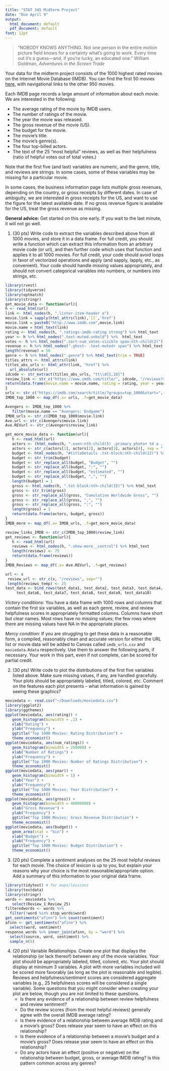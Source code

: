 ```yaml
---
title: "STAT 345 Midterm Project"
date: "Due April 9"
output:
  html_document: default
  pdf_document: default
font: 12pt
---
```


> "NOBODY KNOWS ANYTHING. Not one person in the entire motion picture field knows for a certainty what’s going to work. Every time out it’s a guess—and, if you’re lucky, an educated one." William Goldman, _Adventures in the Screen Trade_

Your data for the midterm project consists of the 1000 highest rated movies on the Internet Movie Database (IMDB). You can find the first 50 movies [here](https://www.imdb.com/search/title/?groups=top_1000&start=1), with navigational links to the other 950 movies.

Each IMDB page records a large amount of information about each movie. We are interested in the following:

   * The average rating of the movie by IMDB users. 
   * The number of ratings of the movie. 
   * The year the movie was released. 
   * The gross revenue of the movie (US).
   * The budget for the movie.
   * The movie's title.
   * The movie’s genre(s). 
   * The four top-billed actors.
   * The text of the 25 "most helpful" reviews, as well as their helpfulness (ratio of helpful votes out of total votes.) 
    
Note that the first five (and last) variables are numeric, and the genre, title, and reviews are strings. In some cases, some of these variables may be missing for a particular movie.

In some cases, the business information page lists multiple gross revenues, depending on the country, or gross receipts by different dates. In case of ambiguity, we are interested in gross receipts for the US, and want to use the figure for the latest available date. If no gross revenue figure is available for the US, treat the gross revenue as missing.

**General advice:** Get started on this one early. If you wait to the last minute, it will not go well.

1. (30 pts) Write code to extract the variables described above from all 1000 movies, and store it in a data frame. For full credit, you should write a function which can extract this information from an arbitrary movie code (or url), and then further code which uses that function and applies it to all 1000 movies. For full credit, your code should avoid loops in favor of vectorized operations and apply (and sapply, lapply, etc., as convenient). Your code should handle missing values appropriately, and should not convert categorical variables into numbers, or numbers into strings, etc. 
```r
library(rvest)
library(tidyverse)
library(optmatch)
library(stringr)
get_movie_data <- function(url){
h <- read_html(url) 
link <- html_nodes(h, ".lister-item-header a")
movie.link = sapply(html_attrs(link),`[[`,'href')
movie.link = paste0("http://www.imdb.com",movie.link)
movie.name = html_text(link)
rating <- html_nodes(h, ".ratings-imdb-rating strong") %>% html_text
year <- h %>% html_nodes(".text-muted.unbold") %>%  html_text
votes <- h %>% html_nodes(".sort-num_votes-visible span:nth-child(2)") %>% html_text
revenue <- h %>% html_nodes(".ghost~ .text-muted+ span") %>% html_text
length(revenue) = 50
genre <- h %>% html_nodes(".genre") %>% html_text(trim = TRUE)
titles_attrs <- html_attrs(link)
titles_abs_urls <- html_attr(link, "href") %>% 
  url_absolute(url)
idcode <- str_extract(titles_abs_urls, "tt\\d{1,10}")
review_link <- str_c("https://www.imdb.com/title/", idcode, "/reviews?spoiler=hide&sort=helpfulnessScore&dir=desc&ratingFilter=0", by = "")
return(data.frame(movie.name = movie.name, rating = rating, year = year, movie.link = movie.link, votes = votes, genre= genre, revenue = revenue, review_link, idcode))
}
urls <- str_c("https://imdb.com/search/title/?groups=top_1000&start=",(0:19)*50+1 , sep="")
IMDB_top_1000 <- map_df(.x= urls, .f=get_movie_data)

Avengers <- IMDB_top_1000 %>%
   filter(movie.name == "Avengers: Endgame")
IMDB_urls <- str_c(IMDB_top_1000$movie.link)
Ave.url <- str_c(Avengers$movie.link)
Ave.REVurl <- str_c(Avengers$review_link)

get_more_movie_data <- function(url){
   h <- read_html(url)
   actors <- (html_nodes(h, ".even:nth-child(5) .primary_photo+ td a , .odd:nth-child(4) .primary_photo+ td a , .even:nth-child(3) .primary_photo+ td a , .odd:nth-child(2) .primary_photo+ td a")) %>% html_text
   actors <- str_c(actors[1], actors[2], actors[3], actors[4], sep = ",")
   budget <- html_nodes(h, "#titleDetails .txt-block:nth-child(12)") %>% html_text
   budget <- str_trim(budget)
   budget <- str_replace_all(budget, "Budget", "")
   budget <- str_replace_all(budget, ":", "")
   budget <- str_replace_all(budget, "estimated", "")
   budget <- str_replace_all(budget, ",", "")
   length(budget) = 1
   gross <- html_nodes(h, ".txt-block:nth-child(15)") %>% html_text
   gross <- str_trim(gross)
   gross <- str_replace_all(gross, "Cumulative Worldwide Gross", "")
   gross <- str_replace_all(gross, ",", "")
   gross <- str_replace_all(gross, ":", "")
   length(gross) = 1
   return(data.frame(actors, budget, gross))
}
IMDB_more <- map_df(.x= IMDB_urls, .f=get_more_movie_data)

review_links_IMDB <- str_c(IMDB_top_1000$review_link)
get_reviews <- function(url){
   h <- read_html(url)
   reviews <- html_nodes(h, ".show-more__control") %>% html_text
   length(reviews) <- 75
   return(data.frame(reviews))
}
IMDB_Reviews <- map_df(.x= Ave.REVurl, .f=get_reviews)

url <- x
 review_url <- str_c(x, "/reviews", sep="")
 length(reviews_temp) <- 25
test_data <- bind_rows(test_data1, test_data2, test_data3, test_data4, test_data5,
     test_data6, test_data7, test_data8, test_data9, test_data10)

```

_Victory conditions:_ You have a data frame with 1000 rows and columns that contain the first six variables, as well as each genre, review, and review helpfulness scores in appropriately formatted columns. Columns have short but clear names. Most rows have no missing values; the few rows where there are missing values have NA in the appropriate places. 

_Mercy condition:_ If you are struggling to get these data in a reasonable form, a compiled, reasonably clean and accurate version for either the URL list or movie data will be added to Canvas called `imdb_urls.csv` and `moviedata.Rdata` respectively.  Use them to answer the following parts, if necessary. Your work in this part, even if not complete, can be scored for partial credit.

2. (30 pts) Write code to plot the distributions of the first five variables listed above. Make sure missing values, if any, are handled gracefully. Your plots should be appropriately labeled, titled, colored, etc. Comment on the features each plot presents -- what information is gained by seeing these graphics?

```r
moviedata <- read.csv("~/Downloads/moviedata.csv")
library(ggplot2)
library(ggthemes)
ggplot(moviedata, aes(rating)) +
   geom_histogram(binwidth = .1) +
   xlab("Rating") +
   ylab("Frequency") +
   ggtitle("Top 1000 Movies: Rating Distribution") +
   theme_economist()
ggplot(moviedata, aes(num_ratings)) +
   geom_histogram(binwidth = 250000) +
   xlab("Number of Ratings") +
   ylab("Frequency") +
   ggtitle("Top 1000 Movies: Number of Ratings Distribution") +
   theme_economist()
ggplot(moviedata, aes(year)) +
   geom_histogram(binwidth = 1) +
   xlab("Year") +
   ylab("Frequency") +
   ggtitle("Top 1000 Movies: Year Distribution") +
   theme_economist()
ggplot(moviedata, aes(gross)) +
   geom_histogram(binwidth = 40000000) +
   xlab("Gross Revenue") +
   ylab("Frequency") +
   ggtitle("Top 1000 Movies: Gross Revenue Distribution") +
   theme_economist()
ggplot(moviedata, aes(budget)) +
   geom_area(stat = "bin") +
   xlab("Budget") +
   ylab("Frequency") +
   ggtitle("Top 1000 Movies: Budget Distribution") +
   theme_economist()
```


3. (20 pts) Complete a sentiment analyses on the 25 most helpful reviews for each movie. The choice of lexicon is up to you, but explain your reasons why your choice is the most reasonable/appropriate option. Add a summary of this information to your original data frame.

```r
library(tidytext) # for maps/lexicons
library(textdata)
library(stringr)
words <- moviedata %>%
   select(Review_1:Review_25)
filteredwords <- words %>% 
  filter(!word %in% stop_words$word) 
get_sentiments("afinn") %>% count(sentiment)
afinn <- get_sentiments("afinn") %>%
  select(word, sentiment)
response_words %>% inner_join(afinn, by = "word") %>% 
  select(source, word, sentiment) %>% 
  sample_n(5)
```


4. (20 pts) Variable Relationships. Create one plot that displays the relationship (or lack thereof) between any of the movie variables. Your plot should be appropriately labeled, titled, colored, etc. Your plot should display at minimum 3 variables. A plot with more variables included will be scored more favorably (as long as the plot is reasonable and legible). Reviews and helpfulness/sentiment scores are considered aggregate variables (e.g., 25 helpfulness scores will be considered a single variable). Some questions that you might consider when creating your plot are below, though you are not limited to these questions. 
   - Is there any evidence of a relationship between review helpfulness and review sentiment? 
   - Do the review scores (from the most helpful reviews) generally agree with the overall IMDB average rating?
   - Is there evidence of a relationship between average IMDB rating and a movie's gross? Does release year seem to have an effect on this relationship?
   - Is there evidence of a relationship between a movie's budget and a movie's gross? Does release year seem to have an effect on this relationship? 
   - Do any actors have an effect (positive or negative) on the relationship between budget, gross, or average IMDB rating? Is this pattern common across any genres?

  
  
  
  
  
  


